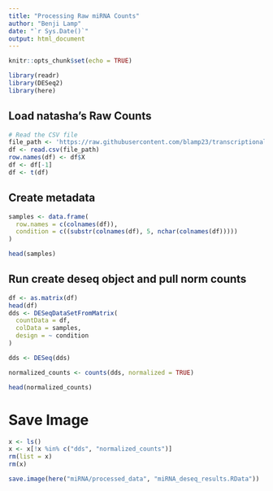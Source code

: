 ```yaml
---
title: "Processing Raw miRNA Counts"
author: "Benji Lamp"
date: "`r Sys.Date()`"
output: html_document
---
```


```r
knitr::opts_chunk$set(echo = TRUE)
```


```r
library(readr)
library(DESeq2)
library(here)
```

## Load natasha's Raw Counts
```r
# Read the CSV file
file_path <- 'https://raw.githubusercontent.com/blamp23/transcriptional_dynamics_of_bov_mam/main/miRNA/raw_data/mirna_raw_counts.csv'
df <- read.csv(file_path)
row.names(df) <- df$X
df <- df[-1]
df <- t(df)
```

## Create metadata 
```r
samples <- data.frame(
  row.names = c(colnames(df)),
  condition = c((substr(colnames(df), 5, nchar(colnames(df)))))
)

head(samples)
```

## Run create deseq object and pull norm counts
```r
df <- as.matrix(df)
head(df)
dds <- DESeqDataSetFromMatrix(
  countData = df,
  colData = samples,
  design = ~ condition
)

dds <- DESeq(dds)

normalized_counts <- counts(dds, normalized = TRUE)

head(normalized_counts)
```


# Save Image
```r
x <- ls()
x <- x[!x %in% c("dds", "normalized_counts")]
rm(list = x)
rm(x)

save.image(here("miRNA/processed_data", "miRNA_deseq_results.RData"))
```


